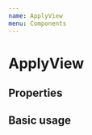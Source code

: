 ```yaml
---
name: ApplyView
menu: Components
---
```



# ApplyView

## Properties

<PropsTable of={Origin} />

## Basic usage

<Playground>
  <ApplyView
    applyId="1"
    processInstanceId="1"
    taskId="1"
    operations={[
      {
        name: '提交',
        type: OperationType.SUBMIT,
        selectKey: '1',
        opinionStrategy: OpinionStrategy.OPTIONAL,
      },
    ]}
  />
</Playground>
